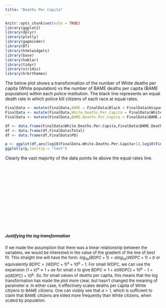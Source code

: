 ```yaml
---
title: "Deaths Per Capita"
---
```


```r
knitr::opts_chunk$set(echo = TRUE)
library(ggplot2)
library(dplyr)
library(plotly)
library(gapminder)
library(DT)
library(htmlwidgets)
library(base)
library(hablar)
library(tidyr)
library(viridis)
library(hrbrthemes)
```

The below plot shows a transformation of the number of White deaths per capita (White population) vs the number of BAME deaths per capita (BAME population) within each police institution. The black line represents an equal death rate in which police kill citizens of each race at equal rates.

```r
FinalData <- mutate(FinalData,BAME = FinalData$Black + FinalData$Hispanic + FinalData$Asian + FinalData$Amer..Indian + FinalData$Hawaiian + FinalData$Two.or.more.races)
FinalData <- mutate(FinalData,White.Deaths.Per.Capita = FinalData$White.deaths/FinalData$White)
FinalData <- mutate(FinalData,BAME.Deaths.Per.Capita = FinalData$BAME.deaths/FinalData$BAME)

df <- data.frame(FinalData$White.Deaths.Per.Capita,FinalData$BAME.Deaths.Per.Capita)
df <- data.frame(df,FinalData$Total)
df <- data.frame(df,FinalData$PD)

p <- ggplot(df,aes(log10(FinalData.White.Deaths.Per.Capita+1),log10(FinalData.BAME.Deaths.Per.Capita+1),size = FinalData.Total,color = "red",text = paste("",FinalData.PD,"<br>Population:",FinalData.Total))) + geom_point(alpha = 0.5)+xlim(0,8e-05)+scale_size(range = c(.1, 12), name="Population (M)")+theme(legend.position="none")+xlab("log(White Deaths Per Capita + 1)")+ylab("log(BAME Deaths Per Capita + 1)")+coord_equal() + geom_abline(slope=1, intercept=0) + labs(title = "Citizen Deaths by Police Department")
ggplotly(p,tooltip = "text")
```

Clearly the vast majority of the data points lie above the equal rates line.

<br><br><br><br><br><br><br><br><br><br><br><br>


<font size = "2">

##### Justifying the log transformation
If we made the assumption that there was a linear relationship between the variables, we would be interested in the value of the gradient of the line of best fit. This straight line will have the form: $log_{10}(BDPC+1)=alog_{10}(WDPC+1)+b$ or equivalently $BDPC=(WDPC+1)^{a}+10^{b}-1$. For small WDPC, we can use the expansion $(1+x)^{a}\approx1+ax$ for small $x$ to give $BDPC\approx 1+a(WDPC)+10^{b}-1=a(WDPC)+10^{b}$. So, for small values of deaths per capita, this means that the log transformation has made the plot more clear, but hasn't changed the meaning of parameter $a$. In either case, it effectively scales deaths per capita of White citizens to BAME citizens. One can visibly see that $a>1$, which is sufficient to claim that BAME citizens are killed more frequently than White citizens, when scaled by population.

</font>